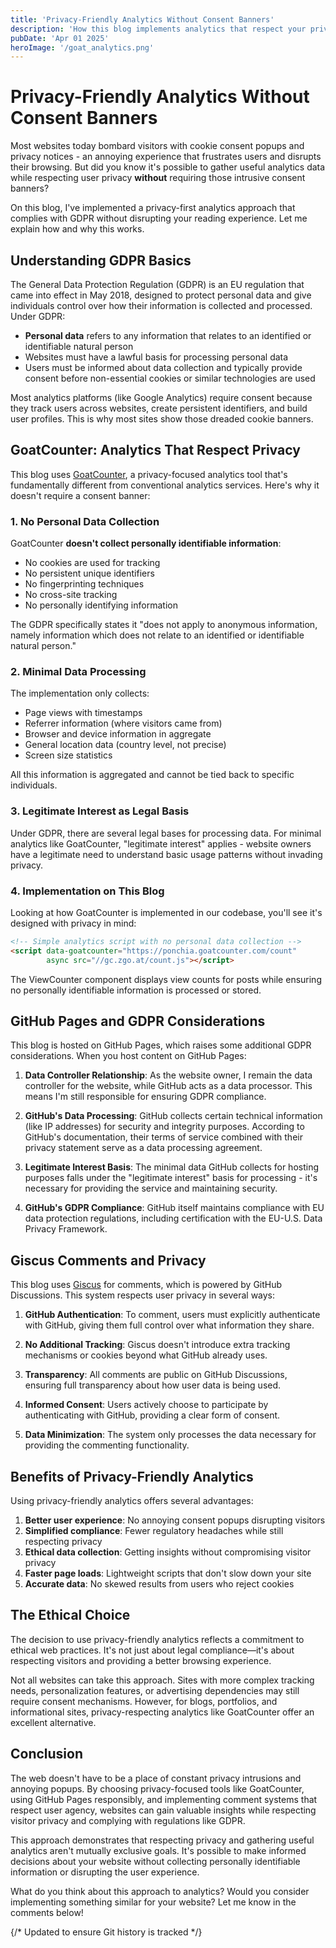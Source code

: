 ```yaml
---
title: 'Privacy-Friendly Analytics Without Consent Banners'
description: 'How this blog implements analytics that respect your privacy without annoying consent popups'
pubDate: 'Apr 01 2025'
heroImage: '/goat_analytics.png'
---
```



# Privacy-Friendly Analytics Without Consent Banners

<OptimizedImage 
  src="/goat_analytics.png" 
  alt="Goat mascot showing privacy-friendly analytics with no tracking - cartoon of a goat with a computer showing analytics without privacy concerns" 
  width={800}
  height={600}
  format="png"
  loading="eager"
  class="hero-image"
/>

Most websites today bombard visitors with cookie consent popups and privacy notices - an annoying experience that frustrates users and disrupts their browsing. But did you know it's possible to gather useful analytics data while respecting user privacy **without** requiring those intrusive consent banners?

On this blog, I've implemented a privacy-first analytics approach that complies with GDPR without disrupting your reading experience. Let me explain how and why this works.

## Understanding GDPR Basics

The General Data Protection Regulation (GDPR) is an EU regulation that came into effect in May 2018, designed to protect personal data and give individuals control over how their information is collected and processed. Under GDPR:

- **Personal data** refers to any information that relates to an identified or identifiable natural person
- Websites must have a lawful basis for processing personal data
- Users must be informed about data collection and typically provide consent before non-essential cookies or similar technologies are used

Most analytics platforms (like Google Analytics) require consent because they track users across websites, create persistent identifiers, and build user profiles. This is why most sites show those dreaded cookie banners.

## GoatCounter: Analytics That Respect Privacy

This blog uses [GoatCounter](https://www.goatcounter.com/), a privacy-focused analytics tool that's fundamentally different from conventional analytics services. Here's why it doesn't require a consent banner:

### 1. No Personal Data Collection

GoatCounter **doesn't collect personally identifiable information**:
- No cookies are used for tracking
- No persistent unique identifiers
- No fingerprinting techniques
- No cross-site tracking
- No personally identifying information

The GDPR specifically states it "does not apply to anonymous information, namely information which does not relate to an identified or identifiable natural person."

### 2. Minimal Data Processing

The implementation only collects:
- Page views with timestamps
- Referrer information (where visitors came from)
- Browser and device information in aggregate
- General location data (country level, not precise)
- Screen size statistics

All this information is aggregated and cannot be tied back to specific individuals.

### 3. Legitimate Interest as Legal Basis

Under GDPR, there are several legal bases for processing data. For minimal analytics like GoatCounter, "legitimate interest" applies - website owners have a legitimate need to understand basic usage patterns without invading privacy.

### 4. Implementation on This Blog

Looking at how GoatCounter is implemented in our codebase, you'll see it's designed with privacy in mind:

```html
<!-- Simple analytics script with no personal data collection -->
<script data-goatcounter="https://ponchia.goatcounter.com/count" 
        async src="//gc.zgo.at/count.js"></script>
```

The ViewCounter component displays view counts for posts while ensuring no personally identifiable information is processed or stored.

## GitHub Pages and GDPR Considerations

This blog is hosted on GitHub Pages, which raises some additional GDPR considerations. When you host content on GitHub Pages:

1. **Data Controller Relationship**: As the website owner, I remain the data controller for the website, while GitHub acts as a data processor. This means I'm still responsible for ensuring GDPR compliance.

2. **GitHub's Data Processing**: GitHub collects certain technical information (like IP addresses) for security and integrity purposes. According to GitHub's documentation, their terms of service combined with their privacy statement serve as a data processing agreement.

3. **Legitimate Interest Basis**: The minimal data GitHub collects for hosting purposes falls under the "legitimate interest" basis for processing - it's necessary for providing the service and maintaining security.

4. **GitHub's GDPR Compliance**: GitHub itself maintains compliance with EU data protection regulations, including certification with the EU-U.S. Data Privacy Framework.

## Giscus Comments and Privacy

This blog uses [Giscus](https://giscus.app/) for comments, which is powered by GitHub Discussions. This system respects user privacy in several ways:

1. **GitHub Authentication**: To comment, users must explicitly authenticate with GitHub, giving them full control over what information they share.

2. **No Additional Tracking**: Giscus doesn't introduce extra tracking mechanisms or cookies beyond what GitHub already uses.

3. **Transparency**: All comments are public on GitHub Discussions, ensuring full transparency about how user data is being used.

4. **Informed Consent**: Users actively choose to participate by authenticating with GitHub, providing a clear form of consent.

5. **Data Minimization**: The system only processes the data necessary for providing the commenting functionality.

## Benefits of Privacy-Friendly Analytics

Using privacy-friendly analytics offers several advantages:

1. **Better user experience**: No annoying consent popups disrupting visitors
2. **Simplified compliance**: Fewer regulatory headaches while still respecting privacy
3. **Ethical data collection**: Getting insights without compromising visitor privacy
4. **Faster page loads**: Lightweight scripts that don't slow down your site
5. **Accurate data**: No skewed results from users who reject cookies

## The Ethical Choice

The decision to use privacy-friendly analytics reflects a commitment to ethical web practices. It's not just about legal compliance—it's about respecting visitors and providing a better browsing experience.

Not all websites can take this approach. Sites with more complex tracking needs, personalization features, or advertising dependencies may still require consent mechanisms. However, for blogs, portfolios, and informational sites, privacy-respecting analytics like GoatCounter offer an excellent alternative.

## Conclusion

The web doesn't have to be a place of constant privacy intrusions and annoying popups. By choosing privacy-focused tools like GoatCounter, using GitHub Pages responsibly, and implementing comment systems that respect user agency, websites can gain valuable insights while respecting visitor privacy and complying with regulations like GDPR.

This approach demonstrates that respecting privacy and gathering useful analytics aren't mutually exclusive goals. It's possible to make informed decisions about your website without collecting personally identifiable information or disrupting the user experience.

What do you think about this approach to analytics? Would you consider implementing something similar for your website? Let me know in the comments below!

{/* Updated to ensure Git history is tracked */} 